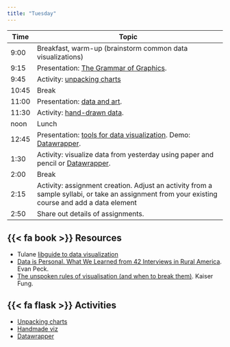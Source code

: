 ```yaml
---
title: "Tuesday"
---
```


| Time  | Topic                                                                                                                                           |
|-------|-------------------------------------------------------------------------------------------------------------------------------------------------|
| 9:00  | Breakfast, warm-up (brainstorm common data visualizations)                                                                                      |
| 9:15  | Presentation: [The Grammar of Graphics](slides/04_grammar_of_graphics.pdf).                                                                     |
| 9:45  | Activity: [unpacking charts](unpacking_charts.qmd)                                                                                              |
| 10:45 | Break                                                                                                                                           |
| 11:00 | Presentation: [data and art](slides/05_data_art.pdf).                                                                                           |
| 11:30 | Activity: [hand-drawn data](handmade_viz.qmd).                                                                                                  |
| noon  | Lunch                                                                                                                                           |
| 12:45 | Presentation: [tools for data visualization](slides/06_viz_tools.pdf). Demo: [Datawrapper](https://www.datawrapper.de/).                        |
| 1:30  | Activity: visualize data from yesterday using paper and pencil or [Datawrapper](datawrapper.qmd).                                               |
| 2:00  | Break                                                                                                                                           |
| 2:15  | Activity: assignment creation. Adjust an activity from a sample syllabi, or take an assignment from your existing course and add a data element |
| 2:50  | Share out details of assignments.                                                                                                               |

## {{< fa book >}} Resources

-   Tulane [libguide to data visualization](https://libguides.tulane.edu/dataav)
-   [Data is Personal. What We Learned from 42 Interviews in Rural America](https://medium.com/multiple-views-visualization-research-explained/data-is-personal-what-we-learned-from-42-interviews-in-rural-america-93539f25836d). Evan Peck.
-   [The unspoken rules of visualisation (and when to break them)](https://datajournalism.com/read/longreads/the-unspoken-rules-of-visualisation). Kaiser Fung.

## {{< fa flask >}} Activities

-   [Unpacking charts](unpacking_charts.qmd)
-   [Handmade viz](handmade_viz.qmd)
-   [Datawrapper](datawrapper.qmd)
